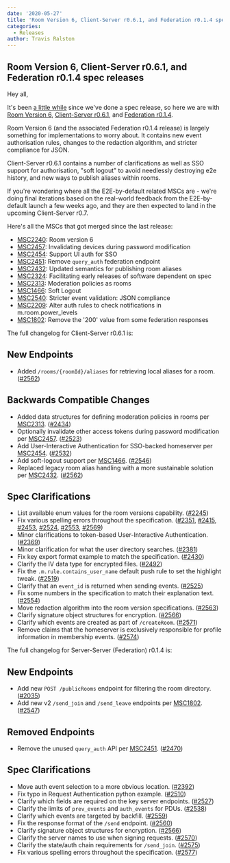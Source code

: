 ```yaml
---
date: '2020-05-27'
title: 'Room Version 6, Client-Server r0.6.1, and Federation r0.1.4 spec releases'
categories:
  - Releases
author: Travis Ralston
---
```


## Room Version 6, Client-Server r0.6.1, and Federation r0.1.4 spec releases

Hey all,

It's been [a little while](https://matrix.org/blog/2019/11/08/client-server-r-0-6-0-and-identity-service-r-0-3-0-releases) since we've done a spec release, so here we are with [Room Version 6](https://matrix.org/docs/spec/rooms/v6), [Client-Server r0.6.1](https://matrix.org/docs/spec/client_server/r0.6.1), and [Federation r0.1.4](https://matrix.org/docs/spec/server_server/r0.1.4).

Room Version 6 (and the associated Federation r0.1.4 release) is largely something for implementations to worry about. It contains new event authorisation rules, changes to the redaction algorithm, and stricter compliance for JSON.

Client-Server r0.6.1 contains a number of clarifications as well as SSO support for authorisation, "soft logout" to avoid needlessly destroying e2e history, and new ways to publish aliases within rooms.

If you're wondering where all the E2E-by-default related MSCs are - we're doing final iterations based on the real-world feedback from the E2E-by-default launch a few weeks ago, and they are then expected to land in the upcoming Client-Server r0.7.

Here's all the MSCs that got merged since the last release:

- [MSC2240](https://github.com/matrix-org/matrix-doc/pull/2240): Room version 6
- [MSC2457](https://github.com/matrix-org/matrix-doc/pull/2457): Invalidating devices during password modification
- [MSC2454](https://github.com/matrix-org/matrix-doc/pull/2454): Support UI auth for SSO
- [MSC2451](https://github.com/matrix-org/matrix-doc/pull/2451): Remove `query_auth` federation endpoint
- [MSC2432](https://github.com/matrix-org/matrix-doc/pull/2432): Updated semantics for publishing room aliases
- [MSC2324](https://github.com/matrix-org/matrix-doc/pull/2324): Facilitating early releases of software dependent on spec
- [MSC2313](https://github.com/matrix-org/matrix-doc/pull/2313): Moderation policies as rooms
- [MSC1466](https://github.com/matrix-org/matrix-doc/issues/1466): Soft Logout
- [MSC2540](https://github.com/matrix-org/matrix-doc/pull/2540): Stricter event validation: JSON compliance
- [MSC2209](https://github.com/matrix-org/matrix-doc/pull/2209): Alter auth rules to check notifications in m.room.power_levels
- [MSC1802](https://github.com/matrix-org/matrix-doc/pull/1802): Remove the '200' value from some federation responses

The full changelog for Client-Server r0.6.1 is:

## New Endpoints

  - Added `/rooms/{roomId}/aliases` for retrieving local aliases for a room. ([\#2562](https://github.com/matrix-org/matrix-doc/issues/2562))

## Backwards Compatible Changes

  - Added data structures for defining moderation policies in rooms per [MSC2313](https://github.com/matrix-org/matrix-doc/pull/2313). ([\#2434](https://github.com/matrix-org/matrix-doc/issues/2434))
  - Optionally invalidate other access tokens during password modification per [MSC2457](https://github.com/matrix-org/matrix-doc/pull/2457). ([\#2523](https://github.com/matrix-org/matrix-doc/issues/2523))
  - Add User-Interactive Authentication for SSO-backed homeserver per [MSC2454](https://github.com/matrix-org/matrix-doc/pull/2454). ([\#2532](https://github.com/matrix-org/matrix-doc/issues/2532))
  - Add soft-logout support per [MSC1466](https://github.com/matrix-org/matrix-doc/issues/1466). ([\#2546](https://github.com/matrix-org/matrix-doc/issues/2546))
  - Replaced legacy room alias handling with a more sustainable solution per [MSC2432](https://github.com/matrix-org/matrix-doc/pull/2432). ([\#2562](https://github.com/matrix-org/matrix-doc/issues/2562))

## Spec Clarifications

  - List available enum values for the room versions capability. ([\#2245](https://github.com/matrix-org/matrix-doc/issues/2245))
  - Fix various spelling errors throughout the specification. ([\#2351](https://github.com/matrix-org/matrix-doc/issues/2351), [\#2415](https://github.com/matrix-org/matrix-doc/issues/2415), [\#2453](https://github.com/matrix-org/matrix-doc/issues/2453), [\#2524](https://github.com/matrix-org/matrix-doc/issues/2524), [\#2553](https://github.com/matrix-org/matrix-doc/issues/2553), [\#2569](https://github.com/matrix-org/matrix-doc/issues/2569))
  - Minor clarifications to token-based User-Interactive Authentication. ([\#2369](https://github.com/matrix-org/matrix-doc/issues/2369))
  - Minor clarification for what the user directory searches. ([\#2381](https://github.com/matrix-org/matrix-doc/issues/2381))
  - Fix key export format example to match the specification. ([\#2430](https://github.com/matrix-org/matrix-doc/issues/2430))
  - Clarify the IV data type for encrypted files. ([\#2492](https://github.com/matrix-org/matrix-doc/issues/2492))
  - Fix the `.m.rule.contains_user_name` default push rule to set the highlight tweak. ([\#2519](https://github.com/matrix-org/matrix-doc/issues/2519))
  - Clarify that an `event_id` is returned when sending events. ([\#2525](https://github.com/matrix-org/matrix-doc/issues/2525))
  - Fix some numbers in the specification to match their explanation text. ([\#2554](https://github.com/matrix-org/matrix-doc/issues/2554))
  - Move redaction algorithm into the room version specifications. ([\#2563](https://github.com/matrix-org/matrix-doc/issues/2563))
  - Clarify signature object structures for encryption. ([\#2566](https://github.com/matrix-org/matrix-doc/issues/2566))
  - Clarify which events are created as part of `/createRoom`. ([\#2571](https://github.com/matrix-org/matrix-doc/issues/2571))
  - Remove claims that the homeserver is exclusively responsible for profile information in membership events. ([\#2574](https://github.com/matrix-org/matrix-doc/issues/2574))


The full changelog for Server-Server (Federation) r0.1.4 is:

## New Endpoints

  - Add new `POST /publicRooms` endpoint for filtering the room directory. ([\#2035](https://github.com/matrix-org/matrix-doc/issues/2035))
  - Add new v2 `/send_join` and `/send_leave` endpoints per [MSC1802](https://github.com/matrix-org/matrix-doc/pull/1802). ([\#2547](https://github.com/matrix-org/matrix-doc/issues/2547))

## Removed Endpoints

  - Remove the unused `query_auth` API per [MSC2451](https://github.com/matrix-org/matrix-doc/pull/2451). ([\#2470](https://github.com/matrix-org/matrix-doc/issues/2470))

## Spec Clarifications

  - Move auth event selection to a more obvious location. ([\#2392](https://github.com/matrix-org/matrix-doc/issues/2392))
  - Fix typo in Request Authentication python example. ([\#2510](https://github.com/matrix-org/matrix-doc/issues/2510))
  - Clarify which fields are required on the key server endpoints. ([\#2527](https://github.com/matrix-org/matrix-doc/issues/2527))
  - Clarify the limits of `prev_events` and `auth_events` for PDUs. ([\#2538](https://github.com/matrix-org/matrix-doc/issues/2538))
  - Clarify which events are targeted by backfill. ([\#2559](https://github.com/matrix-org/matrix-doc/issues/2559))
  - Fix the response format of the `/send` endpoint. ([\#2560](https://github.com/matrix-org/matrix-doc/issues/2560))
  - Clarify signature object structures for encryption. ([\#2566](https://github.com/matrix-org/matrix-doc/issues/2566))
  - Clarify the server names to use when signing requests. ([\#2570](https://github.com/matrix-org/matrix-doc/issues/2570))
  - Clarify the state/auth chain requirements for `/send_join`. ([\#2575](https://github.com/matrix-org/matrix-doc/issues/2575))
  - Fix various spelling errors throughout the specification. ([\#2577](https://github.com/matrix-org/matrix-doc/issues/2577))
